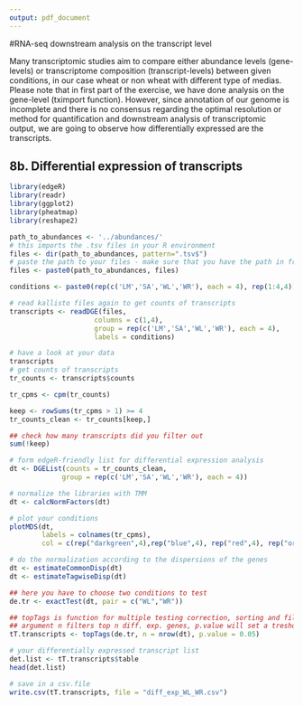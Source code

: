 ```yaml
---
output: pdf_document
---
```

#RNA-seq downstream analysis on the transcript level

Many transcriptomic studies aim to compare either abundance levels (gene-levels) or transcriptome composition (transcript-levels) between given conditions, in our case wheat or non wheat with different type of medias. Please note that in first part of the exercise, we have done analysis on the gene-level (tximport function). However, since annotation of our genome is incomplete and there is no consensus regarding the optimal resolution  or method for quantification and downstream analysis of transcriptomic output, we are going to observe how differentially expressed are the transcripts.

## 8b. Differential expression of transcripts

```r
library(edgeR)
library(readr)
library(ggplot2)
library(pheatmap)
library(reshape2)

path_to_abundances <- '../abundances/'
# this imports the .tsv files in your R environment 
files <- dir(path_to_abundances, pattern=".tsv$")
# paste the path to your files - make sure that you have the path in front the files
files <- paste0(path_to_abundances, files)
```

```r
conditions <- paste0(rep(c('LM','SA','WL','WR'), each = 4), rep(1:4,4))

# read kallisto files again to get counts of transcripts
transcripts <- readDGE(files, 
                     columns = c(1,4), 
                     group = rep(c('LM','SA','WL','WR'), each = 4), 
                     labels = conditions)

# have a look at your data
transcripts
# get counts of transcripts
tr_counts <- transcripts$counts

tr_cpms <- cpm(tr_counts)

keep <- rowSums(tr_cpms > 1) >= 4
tr_counts_clean <- tr_counts[keep,]

## check how many transcripts did you filter out
sum(!keep)

# form edgeR-friendly list for differential expression analysis
dt <- DGEList(counts = tr_counts_clean, 
             group = rep(c('LM','SA','WL','WR'), each = 4))

# normalize the libraries with TMM
dt <- calcNormFactors(dt)

# plot your conditions
plotMDS(dt, 
        labels = colnames(tr_cpms), 
        col = c(rep("darkgreen",4),rep("blue",4), rep("red",4), rep("orange",4)))

# do the normalization according to the dispersions of the genes
dt <- estimateCommonDisp(dt)
dt <- estimateTagwiseDisp(dt)

## here you have to choose two conditions to test
de.tr <- exactTest(dt, pair = c("WL","WR"))

## topTags is function for multiple testing correction, sorting and filtering of diff. expr. transcripts
## argument n filters top n diff. exp. genes, p.value will set a treshold of corrected p-value (FPR < value), since we are just curous
tT.transcripts <- topTags(de.tr, n = nrow(dt), p.value = 0.05)

# your differentially expressed transcript list
det.list <- tT.transcripts$table
head(det.list)

# save in a csv.file
write.csv(tT.transcripts, file = "diff_exp_WL_WR.csv")
```